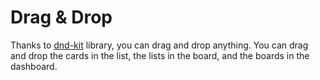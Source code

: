 # Drag & Drop

Thanks to [dnd-kit](https://dndkit.com/) library, you can drag and drop anything. You can drag and drop the cards in the list, the lists in the board, and the boards in the dashboard.

